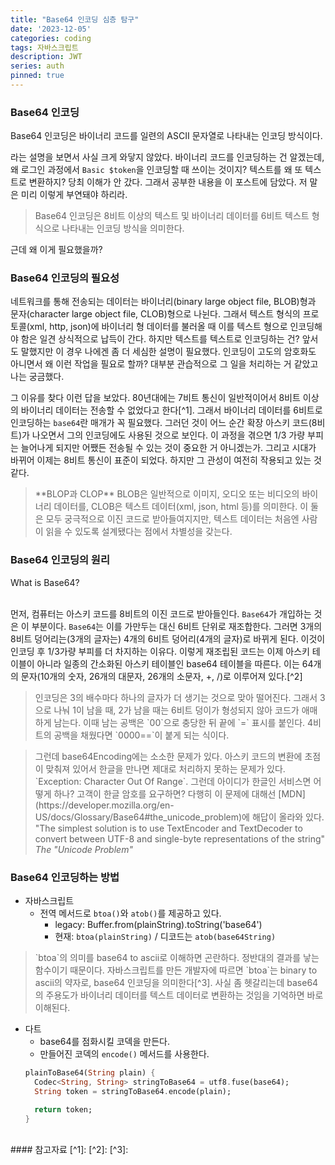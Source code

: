```yaml
---
title: "Base64 인코딩 심층 탐구"
date: '2023-12-05'
categories: coding
tags: 자바스크립트
description: JWT
series: auth
pinned: true
---
```

<HeadingNavigator />

### Base64 인코딩

Base64 인코딩은 바이너리 코드를 일련의 ASCII 문자열로 나타내는 인코딩 방식이다.

라는 설명을 보면서 사실 크게 와닿지 않았다. 바이너리 코드를 인코딩하는 건 알겠는데, 왜 로그인 과정에서 `Basic $token`을 인코딩할 때 쓰이는 것이지? 텍스트를 왜 또 텍스트로 변환하지? 당최 이해가 안 갔다. 그래서 공부한 내용을 이 포스트에 담았다. 저 말은 미리 이렇게 부연돼야 하리라.

> Base64 인코딩은 8비트 이상의 텍스트 및 바이너리 데이터를 6비트 텍스트 형식으로 나타내는 인코딩 방식을 의미한다.

근데 왜 이게 필요했을까?

### Base64 인코딩의 필요성

네트워크를 통해 전송되는 데이터는 바이너리(binary large object file, BLOB)형과 문자(character large object file, CLOB)형으로 나뉜다. 그래서 텍스트 형식의 프로토콜(xml, http, json)에 바이너리 형 데이터를 불러올 때 이를 텍스트 형으로 인코딩해야 함은 일견 상식적으로 납득이 간다. 하지만 텍스트를 텍스트로 인코딩하는 건? 앞서도 말했지만 이 경우 나에겐 좀 더 세심한 설명이 필요했다. 인코딩이 고도의 암호화도 아니면서 왜 이런 작업을 필요로 할까? 대부분 관습적으로 그 일을 처리하는 거 같았고 나는 궁금했다.

그 이유를 찾다 이런 답을 보았다. 80년대에는 7비트 통신이 일반적이어서 8비트 이상의 바이너리 데이터는 전송할 수 없었다고 한다[^1]. 그래서 바이너리 데이터를 6비트로 인코딩하는 `base64`란 매개가 꼭 필요했다. 그러던 것이 어느 순간 확장 아스키 코드(8비트)가 나오면서 그의 인코딩에도 사용된 것으로 보인다. 이 과정을 겪으면 1/3 가량 부피는 늘어나게 되지만 어쨌든 전송될 수 있는 것이 중요한 거 아니겠는가.
그리고 시대가 바뀌어 이제는 8비트 통신이 표준이 되었다. 하지만 그 관성이 여전히 작용되고 있는 것 같다.

> <label className="green" />
> **BLOP과 CLOP**
> BLOB은 일반적으로 이미지, 오디오 또는 비디오의 바이너리 데이터를, CLOB은 텍스트 데이터(xml, json, html 등)를 의미한다. 이 둘은 모두 궁극적으로 이진 코드로 받아들여지지만, 텍스트 데이터는 처음엔 사람이 읽을 수 있도록 설계됐다는 점에서 차별성을 갖는다.

### Base64 인코딩의 원리
<Youtube src='https://www.youtube.com/embed/8qkxeZmKmOY' />
<figcaption>What is Base64?</figcaption>
<br/>

먼저, 컴퓨터는 아스키 코드를 8비트의 이진 코드로 받아들인다. `Base64`가 개입하는 것은 이 부분이다. `Base64`는 이를 가만두는 대신 6비트 단위로 재조합한다. 그러면 3개의 8비트 덩어리는(3개의 글자는) 4개의 6비트 덩어리(4개의 글자)로 바뀌게 된다. 이것이 인코딩 후 1/3가량 부피를 더 차지하는 이유다.
이렇게 재조립된 코드는 이제 아스키 테이블이 아니라 일종의 간소화된 아스키 테이블인 base64 테이블을 따른다. 이는 64개의 문자(10개의 숫자, 26개의 대문자, 26개의 소문자, +, /)로 이루어져 있다.[^2]

> <label className="green" />
> 인코딩은 3의 배수마다 하나의 글자가 더 생기는 것으로 맞아 떨어진다. 그래서 3으로 나눠 1이 남을 때, 2가 남을 때는 6비트 덩이가 형성되지 않아 코드가 애매하게 남는다. 이때 남는 공백은 `00`으로 충당한 뒤 끝에 `=` 표시를 붙인다. 4비트의 공백을 채웠다면 `0000==`이 붙게 되는 식이다.

> <label className="red" />
> 그런데 base64Encoding에는 소소한 문제가 있다. 아스키 코드의 변환에 초점이 맞춰져 있어서 한글을 만나면 제대로 처리하지 못하는 문제가 있다. `Exception: Character Out Of Range`.
> 그런데 아이디가 한글인 서비스면 어떻게 하나? 고객이 한글 암호를 요구하면? 다행히 이 문제에 대해선 [MDN](https://developer.mozilla.org/en-US/docs/Glossary/Base64#the_unicode_problem)에 해답이 올라와 있다.
> <br/>
> "The simplest solution is to use TextEncoder and TextDecoder to convert between UTF-8 and single-byte representations of the string"
> <cite>The "Unicode Problem"</cite>

### Base64 인코딩하는 방법
- 자바스크립트
  - 전역 메서드로 `btoa()`와 `atob()`를 제공하고 있다.
	- legacy: Buffer.from(plainString).toString('base64')
	- 현재: `btoa(plainString)` / 디코드는 `atob(base64String)`

> <label className="green" />
> `btoa`의 의미를 base64 to ascii로 이해하면 곤란하다. 정반대의 결과를 낳는 함수이기 때문이다. 자바스크립트를 만든 개발자에 따르면 `btoa`는 binary to ascii의 약자로, base64 인코딩을 의미한다[^3]. 사실 좀 헷갈리는데 base64의 주용도가 바이너리 데이터를 텍스트 데이터로 변환하는 것임을 기억하면 바로 이해된다.

- 다트
  - base64를 점화시킬 코덱을 만든다.
  - 만들어진 코덱의 `encode()` 메서드를 사용한다.
  ```dart
  plainToBase64(String plain) {
    Codec<String, String> stringToBase64 = utf8.fuse(base64);
    String token = stringToBase64.encode(plain);

    return token;
  }
  ```

<br/>
#### 참고자료
[^1]: <Lnk text='Base64 Encoding: What Is It? How Does It Work?' href='https://builtin.com/software-engineering-perspectives/base64-encoding' />
[^2]: <Lnk text='Base64 Table' href='https://en.wikipedia.org/wiki/Base64#Base64_table_from_RFC_4648' />
[^3]: <Lnk text='Why were Javascript `atob()` and `btoa()` named like that?' href='https://stackoverflow.com/a/50454071' />
